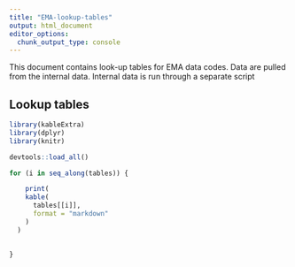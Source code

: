 ```yaml
---
title: "EMA-lookup-tables"
output: html_document
editor_options: 
  chunk_output_type: console
---
```




This document contains look-up tables for EMA data codes. Data are pulled from the internal data. Internal data is run through a separate script

## Lookup tables

```r
library(kableExtra)
library(dplyr)
library(knitr)

devtools::load_all()
```

```r

for (i in seq_along(tables)) {

    print(
    kable(
      tables[[i]],
      format = "markdown"
    )
  )
  
  
}
```

